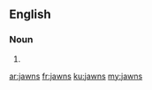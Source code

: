 ==English==

===Noun===
{{head|en}}

# {{plural of|jawn}}

[[ar:jawns]]
[[fr:jawns]]
[[ku:jawns]]
[[my:jawns]]